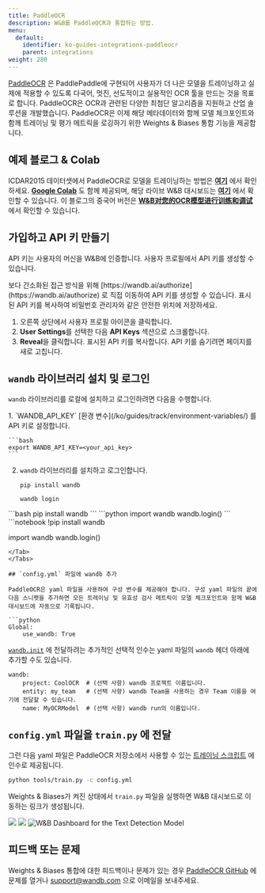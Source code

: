 ```yaml
---
title: PaddleOCR
description: W&B를 PaddleOCR과 통합하는 방법.
menu:
  default:
    identifier: ko-guides-integrations-paddleocr
    parent: integrations
weight: 280
---
```


[PaddleOCR](https://github.com/PaddlePaddle/PaddleOCR) 은 PaddlePaddle에 구현되어 사용자가 더 나은 모델을 트레이닝하고 실제에 적용할 수 있도록 다국어, 멋진, 선도적이고 실용적인 OCR 툴을 만드는 것을 목표로 합니다. PaddleOCR은 OCR과 관련된 다양한 최첨단 알고리즘을 지원하고 산업 솔루션을 개발했습니다. PaddleOCR은 이제 해당 메타데이터와 함께 모델 체크포인트와 함께 트레이닝 및 평가 메트릭을 로깅하기 위한 Weights & Biases 통합 기능을 제공합니다.

## 예제 블로그 & Colab

ICDAR2015 데이터셋에서 PaddleOCR로 모델을 트레이닝하는 방법은 [**여기**](https://wandb.ai/manan-goel/text_detection/reports/Train-and-Debug-Your-OCR-Models-with-PaddleOCR-and-W-B--VmlldzoyMDUwMDIw) 에서 확인하세요. [**Google Colab**](https://colab.research.google.com/drive/1id2VTIQ5-M1TElAkzjzobUCdGeJeW-nV?usp=sharing) 도 함께 제공되며, 해당 라이브 W&B 대시보드는 [**여기**](https://wandb.ai/manan-goel/text_detection) 에서 확인할 수 있습니다. 이 블로그의 중국어 버전은 [**W&B对您的OCR模型进行训练和调试**](https://wandb.ai/wandb_fc/chinese/reports/W-B-OCR---VmlldzoyMDk1NzE4) 에서 확인할 수 있습니다.

## 가입하고 API 키 만들기

API 키는 사용자의 머신을 W&B에 인증합니다. 사용자 프로필에서 API 키를 생성할 수 있습니다.

<Note>
보다 간소화된 접근 방식을 위해 [https://wandb.ai/authorize](https://wandb.ai/authorize) 로 직접 이동하여 API 키를 생성할 수 있습니다. 표시된 API 키를 복사하여 비밀번호 관리자와 같은 안전한 위치에 저장하세요.
</Note>

1. 오른쪽 상단에서 사용자 프로필 아이콘을 클릭합니다.
2. **User Settings**를 선택한 다음 **API Keys** 섹션으로 스크롤합니다.
3. **Reveal**을 클릭합니다. 표시된 API 키를 복사합니다. API 키를 숨기려면 페이지를 새로 고칩니다.

## `wandb` 라이브러리 설치 및 로그인

`wandb` 라이브러리를 로컬에 설치하고 로그인하려면 다음을 수행합니다.

<Tabs>
<Tab title="Command Line">
1. `WANDB_API_KEY` [환경 변수](/ko/guides/track/environment-variables/) 를 API 키로 설정합니다.

    ```bash
    export WANDB_API_KEY=<your_api_key>
    ```

2. `wandb` 라이브러리를 설치하고 로그인합니다.

    ```shell
    pip install wandb

    wandb login
    ```
</Tab>
<Tab title="Python">
```bash
pip install wandb
```
```python
import wandb
wandb.login()
```
</Tab>
<Tab title="Python notebook">
```notebook
!pip install wandb

import wandb
wandb.login()
```
</Tab>
</Tabs>

## `config.yml` 파일에 wandb 추가

PaddleOCR은 yaml 파일을 사용하여 구성 변수를 제공해야 합니다. 구성 yaml 파일의 끝에 다음 스니펫을 추가하면 모든 트레이닝 및 유효성 검사 메트릭이 모델 체크포인트와 함께 W&B 대시보드에 자동으로 기록됩니다.

```python
Global:
    use_wandb: True
```

[`wandb.init`](/ko/ref/python/init) 에 전달하려는 추가적인 선택적 인수는 yaml 파일의 `wandb` 헤더 아래에 추가할 수도 있습니다.

```
wandb:  
    project: CoolOCR  # (선택 사항) wandb 프로젝트 이름입니다.
    entity: my_team   # (선택 사항) wandb Team을 사용하는 경우 Team 이름을 여기에 전달할 수 있습니다.
    name: MyOCRModel  # (선택 사항) wandb run의 이름입니다.
```

## `config.yml` 파일을 `train.py` 에 전달

그런 다음 yaml 파일은 PaddleOCR 저장소에서 사용할 수 있는 [트레이닝 스크립트](https://github.com/PaddlePaddle/PaddleOCR/blob/release/2.5/tools/train.py) 에 인수로 제공됩니다.

```bash
python tools/train.py -c config.yml
```

Weights & Biases가 켜진 상태에서 `train.py` 파일을 실행하면 W&B 대시보드로 이동하는 링크가 생성됩니다.

<Frame>
    <img src="/images/integrations/paddleocr_wb_dashboard1.png"  />
</Frame>

<Frame>
    <img src="/images/integrations/paddleocr_wb_dashboard2.png"  />
</Frame>

<Frame>
    <img src="/images/integrations/paddleocr_wb_dashboard3.png" alt="W&B Dashboard for the Text Detection Model"  />
</Frame>

## 피드백 또는 문제

Weights & Biases 통합에 대한 피드백이나 문제가 있는 경우 [PaddleOCR GitHub](https://github.com/PaddlePaddle/PaddleOCR) 에 문제를 열거나 <a href="mailto:support@wandb.com">support@wandb.com</a> 으로 이메일을 보내주세요.
